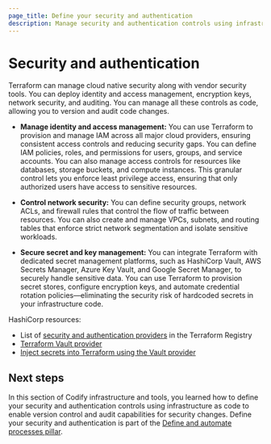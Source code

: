 ```yaml
---
page_title: Define your security and authentication
description: Manage security and authentication controls using infrastructure as code to enable version control and audit capabilities for security changes.
---
```


# Security and authentication

Terraform can manage cloud native security along with vendor security tools. You can deploy identity and access management, encryption keys, network security, and auditing. You can manage all these controls as code, allowing you to version and audit code changes. 

- **Manage identity and access management:** You can use Terraform to provision and manage IAM across all major cloud providers, ensuring consistent access controls and reducing security gaps. You can define IAM policies, roles, and permissions for users, groups, and service accounts. You can also manage access controls for resources like databases, storage buckets, and compute instances. This granular control lets you enforce least privilege access, ensuring that only authorized users have access to sensitive resources.

- **Control network security:** You can define security groups, network ACLs, and firewall rules that control the flow of traffic between resources. You can also create and manage VPCs, subnets, and routing tables that enforce strict network segmentation and isolate sensitive workloads.

- **Secure secret and key management:** You can integrate Terraform with dedicated secret management platforms, such as HashiCorp Vault, AWS Secrets Manager, Azure Key Vault, and Google Secret Manager, to securely handle sensitive data. You can use Terraform to provision secret stores, configure encryption keys, and automate credential rotation policies—eliminating the security risk of hardcoded secrets in your infrastructure code.

HashiCorp resources:
- List of [security and authentication providers](https://registry.terraform.io/browse/providers?category=security-authentication) in the Terraform Registry
- [Terraform Vault provider](https://registry.terraform.io/providers/hashicorp/vault/5.1.0)
- [Inject secrets into Terraform using the Vault provider](/terraform/tutorials/secrets/secrets-vault)

## Next steps

In this section of Codify infrastructure and tools, you learned how to define your security and authentication controls using infrastructure as code to enable version control and audit capabilities for security changes. Define your security and authentication is part of the [Define and automate processes pillar](/well-architected-framework/define-and-automate-processes).